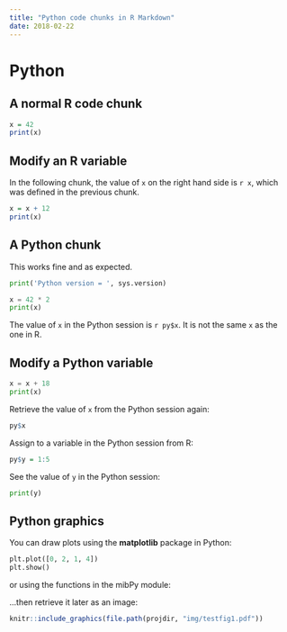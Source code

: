 ```yaml
---
title: "Python code chunks in R Markdown"
date: 2018-02-22
---
```


# Python

## A normal R code chunk

```r
x = 42
print(x)
```

## Modify an R variable

In the following chunk, the value of `x` on the right hand side
is `r x`, which was defined in the previous chunk.

```r
x = x + 12
print(x)
```

## A Python chunk

This works fine and as expected. 

```python
print('Python version = ', sys.version)

x = 42 * 2
print(x) 
```

The value of `x` in the Python session is `r py$x`.
It is not the same `x` as the one in R.

## Modify a Python variable

```python
x = x + 18 
print(x)
```

Retrieve the value of `x` from the Python session again:

```r
py$x
```

Assign to a variable in the Python session from R:

```r
py$y = 1:5
```

See the value of `y` in the Python session:

```python
print(y)
```

## Python graphics

You can draw plots using the **matplotlib** package in Python:

```python
plt.plot([0, 2, 1, 4])
plt.show()
```

or using the functions in the mibPy module:

<!-- ```{python testfig1, echo='TRUE', out.width='33%', fig.align='center', fig.cap = 'This is a live figure from Python code'} -->
<!-- plot([0, 2, 1, 4],xlabel='xaxis',ylabel='yaxis',fmts=['g-']) -->
<!-- ``` -->

<!-- Can cite this as Fig \@ref(fig:testfig1). -->

<!-- Can also draw a graph and save it to `img/` without showing it. -->

<!-- ```{python, echo='TRUE'} -->
<!-- plot([0, 2, 1, 4],xlabel='xaxis',ylabel='yaxis',fmts=['r-']) -->
<!-- save_img('testfig1.pdf') -->
<!-- ``` -->

...then retrieve it later as an image:

```r
knitr::include_graphics(file.path(projdir, "img/testfig1.pdf"))
```




